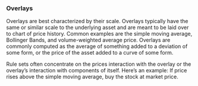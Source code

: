 ### Overlays

Overlays are best characterized by their scale. Overlays typically have the same or similar scale to the
underlying asset and are meant to be laid over to chart of price history. Common examples are the simple
moving average, Bollinger Bands, and volume-weighted average price. Overlays are commonly computed
as the average of something added to a deviation of some form, or the price of the asset added to a curve of
some form.

Rule sets often concentrate on the prices interaction with the overlay or the overlay’s interaction with
components of itself. Here’s an example: If price rises above the simple moving average, buy the stock at
market price.
